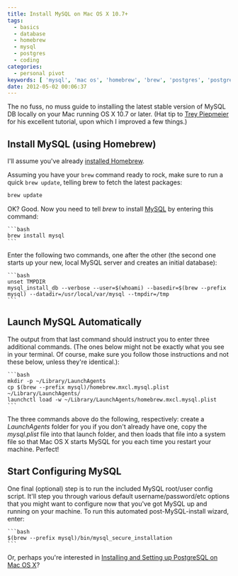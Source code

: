 ```yaml
---
title: Install MySQL on Mac OS X 10.7+
tags:
  - basics
  - database
  - homebrew
  - mysql
  - postgres
  - coding
categories:
  - personal pivot
keywords: [ 'mysql', 'mac os', 'homebrew', 'brew', 'postgres', 'postgresql' ]
date: 2012-05-02 00:06:37
---
```


The no fuss, no muss guide to installing the latest stable version of MySQL DB locally on your Mac running OS X 10.7 or later.  (Hat tip to [Trey Piepmeier](http://solutions.trey.cc/2010/02/28/installing-mysql-on-snow-leopard-using-homebrew/ "Trey Piepmeier") for his excellent tutorial, upon which I improved a few things.)

## Install MySQL (using Homebrew)

I'll assume you've already [installed Homebrew](/install-homebrew-on-mac-os-x-10-7 "Install Homebrew on Mac OS X 10.7+").

Assuming you have your `brew` command ready to rock, make sure to run a quick `brew update`, telling brew to fetch the latest packages:
```bash Update brew to ensure you have the latest library of packages (install scripts):
brew update
```

OK? Good. Now you need to tell _brew_ to install [MySQL](http://www.mysql.com/ "MySQL") by entering this command:

    ```bash
    brew install mysql
    ```

Enter the following two commands, one after the other (the second one starts up your new, local MySQL server and creates an initial database):

    ```bash
    unset TMPDIR
    mysql_install_db --verbose --user=$(whoami) --basedir=$(brew --prefix mysql) --datadir=/usr/local/var/mysql --tmpdir=/tmp
    ```

## Launch MySQL Automatically

The output from that last command should instruct you to enter three additional commands. (The ones below might not be exactly what you see in your terminal. Of course, make sure you follow those instructions and not these below, unless they're identical.):

    ```bash
    mkdir -p ~/Library/LaunchAgents
    cp $(brew --prefix mysql)/homebrew.mxcl.mysql.plist ~/Library/LaunchAgents/
    launchctl load -w ~/Library/LaunchAgents/homebrew.mxcl.mysql.plist
    ```

The three commands above do the following, respectively: create a _LaunchAgents_ folder for you if you don't already have one, copy the _mysql.plist_ file into that launch folder, and then loads that file into a system file so that Mac OS X starts MySQL for you each time you restart your machine.  Perfect!

## Start Configuring MySQL

One final (optional) step is to run the included MySQL root/user config script. It'll step you through various default username/password/etc options that you might want to configure now that you've got MySQL up and running on your machine. To run this automated post-MySQL-install wizard, enter:

    ```bash
    $(brew --prefix mysql)/bin/mysql_secure_installation
    ```

Or, perhaps you're interested in [Installing and Setting up PostgreSQL on Mac OS X](/how-to-install-postgresql-os-x-mac-rails-3-heroku "Installing and Setting up PostgreSQL on Mac OS X")?